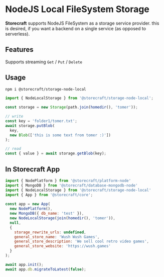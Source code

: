 # NodeJS Local FileSystem Storage

**Storecraft** supports NodeJS FileSystem as a storage service provider.
this is desired, if you want a backend on a single service (as opposed
to serverless).


## Features
Supports streaming `Get` / `Put` / `Delete`

## Usage

```bash
npm i @storecraft/storage-node-local
```

```js
import { NodeLocalStorage } from '@storecraft/storage-node-local';

const storage = new Storage(path.join(homedir(), 'tomer'));

// write
const key = 'folder1/tomer.txt';
await storage.putBlob(
  key,
  new Blob(['this is some text from tomer :)'])
);

// read
const { value } = await storage.getBlob(key);
```



## In Storecraft App

```js
import { NodePlatform } from '@storecraft/platform-node'
import { MongoDB } from '@storecraft/database-mongodb-node'
import { NodeLocalStorage } from '@storecraft/storage-node-local'
import { App } from '@storecraft/core';
 
const app = new App(
  new NodePlatform(),
  new MongoDB({ db_name: 'test' }),
  new NodeLocalStorage(join(homedir(), 'tomer')),
  null, 
  {
    storage_rewrite_urls: undefined,
    general_store_name: 'Wush Wush Games',
    general_store_description: 'We sell cool retro video games',
    general_store_website: 'https://wush.games'
  }
);

await app.init();
await app.db.migrateToLatest(false);


```
